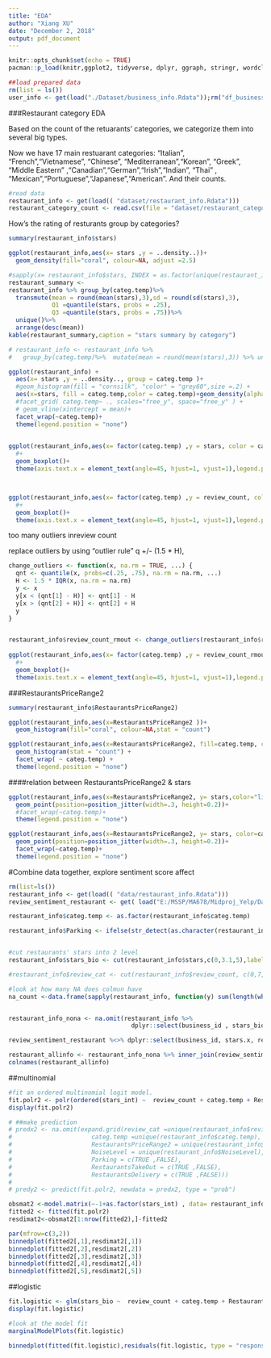 ```yaml
---
title: "EDA"
author: "Xiang XU"
date: "December 2, 2018"
output: pdf_document
---
```


```r
knitr::opts_chunk$set(echo = TRUE)
pacman::p_load(knitr,ggplot2, tidyverse, dplyr, ggraph, stringr, wordcloud, tidytext,tidyr,lubridate, widyr,jsonlite,sentimentr, benford.analysis, magrittr)

```

```r
##load prepared data
rm(list = ls())
user_info <- get(load("./Dataset/business_info.Rdata"));rm("df_business_info")
```


###Restaurant category EDA

Based on the count of the retuarants' categories, we categorize them into several big types.

Now we have 17 main restuarant categories: "Italian", "French","Vietnamese",  "Chinese", "Mediterranean","Korean", "Greek", "Middle Eastern" ,"Canadian","German","Irish","Indian", "Thai" , "Mexican","Portuguese","Japanese","American". And their counts.

```r
#read data
restaurant_info <- get(load(( "dataset/restaurant_info.Rdata")))
restaurant_category_count <- read.csv(file = "dataset/restaurant_category_count.csv")
```

How's the rating of resturants group by categories?
```r

summary(restaurant_info$stars)

ggplot(restaurant_info,aes(x= stars ,y = ..density..))+
  geom_density(fill="coral", colour=NA, adjust =2.5)
```
```r
#sapply(x= restaurant_info$stars, INDEX = as.factor(unique(restaurant_info$categ.temp)), FUN =summary())
restaurant_summary <- 
restaurant_info %>% group_by(categ.temp)%>% 
  transmute(mean = round(mean(stars),3),sd = round(sd(stars),3),
            Q1 =quantile(stars, probs = .25),
            Q3 =quantile(stars, probs = .75))%>%
  unique()%>%
  arrange(desc(mean))
kable(restaurant_summary,caption = "stars summary by category")

# restaurant_info <- restaurant_info %>% 
#   group_by(categ.temp)%>%  mutate(mean = round(mean(stars),3)) %>% ungroup()

ggplot(restaurant_info) +
  aes(x= stars ,y = ..density.., group = categ.temp )+
  #geom_histogram(fill = "cornsilk", "color" = "grey60",size =.2) +
  aes(x=stars, fill = categ.temp,color = categ.temp)+geom_density(alpha =1, adjust =2)+
  #facet_grid( categ.temp~ ., scales="free_y", space="free_y" ) +
  # geom_vline(xintercept = mean)+
  facet_wrap(~categ.temp)+
  theme(legend.position = "none")
  
```


```r
ggplot(restaurant_info,aes(x= factor(categ.temp) ,y = stars, color = categ.temp )) +
  #+
  geom_boxplot()+
  theme(axis.text.x = element_text(angle=45, hjust=1, vjust=1),legend.position = "none")



ggplot(restaurant_info,aes(x= factor(categ.temp) ,y = review_count, color = categ.temp )) +
  #+
  geom_boxplot()+
  theme(axis.text.x = element_text(angle=45, hjust=1, vjust=1),legend.position = "none")
```

too many outliers inreview count

replace outliers by using "outlier rule" q +/- (1.5 * H),

```r
change_outliers <- function(x, na.rm = TRUE, ...) {
  qnt <- quantile(x, probs=c(.25, .75), na.rm = na.rm, ...)
  H <- 1.5 * IQR(x, na.rm = na.rm)
  y <- x
  y[x < (qnt[1] - H)] <- qnt[1] - H
  y[x > (qnt[2] + H)] <- qnt[2] + H
  y
}


restaurant_info$review_count_rmout <- change_outliers(restaurant_info$review_count)
  
ggplot(restaurant_info,aes(x= factor(categ.temp) ,y = review_count_rmout, color = categ.temp )) +
  #+
  geom_boxplot()+
  theme(axis.text.x = element_text(angle=45, hjust=1, vjust=1),legend.position = "none")
```

###RestaurantsPriceRange2

```r
summary(restaurant_info$RestaurantsPriceRange2)

ggplot(restaurant_info,aes(x=RestaurantsPriceRange2 ))+
  geom_histogram(fill="coral", colour=NA,stat = "count")

ggplot(restaurant_info,aes(x=RestaurantsPriceRange2, fill=categ.temp, colour=categ.temp))+
  geom_histogram(stat = "count") +
  facet_wrap( ~ categ.temp) +
  theme(legend.position = "none")

```

####relation between RestaurantsPriceRange2 & stars

```r
ggplot(restaurant_info,aes(x=RestaurantsPriceRange2, y= stars,color="lightskynlue"))+
  geom_point(position=position_jitter(width=.3, height=0.2))+
  #facet_wrap(~categ.temp)+
  theme(legend.position = "none")

ggplot(restaurant_info,aes(x=RestaurantsPriceRange2, y= stars, color=categ.temp))+
  geom_point(position=position_jitter(width=.3, height=0.2))+
  facet_wrap(~categ.temp)+
  theme(legend.position = "none")
```

#Combine data together, explore sentiment score affect
```r
rm(list=ls())
restaurant_info <- get(load(( "data/restaurant_info.Rdata")))
review_sentiment_restaurant <- get( load("E:/MSSP/MA678/Midproj_Yelp/Data/review_sentiment_restaurant.Rdata"))
```
```r
restaurant_info$categ.temp <- as.factor(restaurant_info$categ.temp)

restaurant_info$Parking <- ifelse(str_detect(as.character(restaurant_info$BusinessParking),"True") == TRUE,TRUE, FALSE)


#cut restaurants' stars into 2 level
restaurant_info$stars_bio <- cut(restaurant_info$stars,c(0,3.1,5),labels = c("Below Average","Above Average"))

#restaurant_info$review_cat <- cut(restaurant_info$review_count, c(0,7,20,60,200,500, 1000,5000,10000),labels = c(1:8))

#look at how many NA does colmun have
na_count <-data.frame(sapply(restaurant_info, function(y) sum(length(which(is.na(y))))))


restaurant_info_nona <- na.omit(restaurant_info %>%
                                  dplyr::select(business_id , stars_bio,review_count , categ.temp , Parking, RestaurantsPriceRange2, NoiseLevel, RestaurantsTakeOut, RestaurantsDelivery ))

review_sentiment_restaurant %<>% dplyr::select(business_id, stars.x, review_sentiment)

restaurant_allinfo <- restaurant_info_nona %>% inner_join(review_sentiment_restaurant, by ="business_id")
colnames(restaurant_allinfo)

```

##multinomial

```r
#fit an ordered multinomial logit model.
fit.polr2 <- polr(ordered(stars_int) ~  review_count + categ.temp + RestaurantsPriceRange2 + NoiseLevel +Parking +RestaurantsTakeOut + RestaurantsDelivery + review_sentiment +stars.x, data = restaurant_allinfo )
display(fit.polr2)

# ##make prediction
# predx2 <- na.omit(expand.grid(review_cat =unique(restaurant_info$review_cat),
#                      categ.temp =unique(restaurant_info$categ.temp),
#                      RestaurantsPriceRange2 = unique(restaurant_info$RestaurantsPriceRange2) ,
#                      NoiseLevel = unique(restaurant_info$NoiseLevel),
#                      Parking = c(TRUE ,FALSE),
#                      RestaurantsTakeOut = c(TRUE ,FALSE),
#                      RestaurantsDelivery = c(TRUE ,FALSE)))
# 
# predy2 <- predict(fit.polr2, newdata = predx2, type = "prob")

obsmat2 <-model.matrix(~-1+as.factor(stars_int) , data= restaurant_info)
fitted2 <- fitted(fit.polr2)
resdimat2<-obsmat2[1:nrow(fitted2),]-fitted2

par(mfrow=c(3,2))
binnedplot(fitted2[,1],resdimat2[,1])
binnedplot(fitted2[,2],resdimat2[,2])
binnedplot(fitted2[,3],resdimat2[,3])
binnedplot(fitted2[,4],resdimat2[,4])
binnedplot(fitted2[,5],resdimat2[,5])
```



##logistic
```r
fit.logistic <- glm(stars_bio ~  review_count + categ.temp + RestaurantsPriceRange2 + NoiseLevel +Parking +RestaurantsTakeOut + RestaurantsDelivery + review_sentiment +stars.x , data = restaurant_allinfo,family = binomial(link = "logit"))
display(fit.logistic)

#look at the model fit
marginalModelPlots(fit.logistic)

binnedplot(fitted(fit.logistic),residuals(fit.logistic, type = "response"))

```


